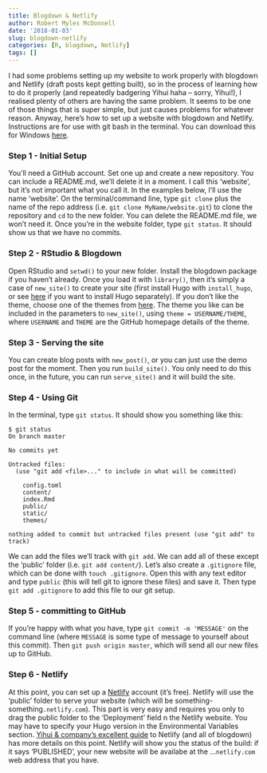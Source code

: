 ```yaml
---
title: Blogdown & Netlify
author: Robert Myles McDonnell
date: '2018-01-03'
slug: blogdown-netlify
categories: [R, blogdown, Netlify]
tags: []
---
```


I had some problems setting up my website to work properly with blogdown and Netlify (draft posts kept getting built), so in the process of learning how to do it properly (and repeatedly badgering Yihui haha -- sorry, Yihui!), I realised plenty of others are having the same problem. It seems to be one of those things that is super simple, but just causes problems for whatever reason. Anyway, here's how to set up a website with blogdown and Netlify. Instructions are for use with git bash in the terminal. You can download this for Windows [here](https://git-scm.com/downloads). 

### Step 1 - Initial Setup
You'll need a GitHub account. Set one up and create a new repository. You can include a README.md, we'll delete it in a moment. I call this 'website', but it's not important what you call it. In the examples below, I'll use the name 'website'. On the terminal/command line, type `git clone` plus the name of the repo address (i.e. `git clone MyName/website.git`) to clone the repository and `cd` to the new folder. 
You can delete the README.md file, we won't need it. Once you're in the website folder, type `git status`. It should show us that we have no commits.  

### Step 2 - RStudio & Blogdown
Open RStudio and `setwd()` to your new folder. Install the blogdown package if you haven't already. Once you load it with `library()`, then it's simply a case of `new_site()` to create your site (first install Hugo with `install_hugo`, or see [here](https://gohugo.io/getting-started/installing/) if you want to install Hugo separately). If you don't like the theme, choose one of the themes from [here](https://themes.gohugo.io/). The theme you like can be included in the parameters to `new_site()`, using `theme = USERNAME/THEME`, where `USERNAME` and `THEME` are the GitHub homepage details of the theme. 

### Step 3 - Serving the site
You can create blog posts with `new_post()`, or you can just use the demo post for the moment. Then you run `build_site()`. You only need to do this once, in the future, you can run `serve_site()` and it will build the site.

### Step 4 - Using Git
In the terminal, type `git status`. It should show you something like this:

```
$ git status
On branch master

No commits yet

Untracked files:
  (use "git add <file>..." to include in what will be committed)

	config.toml
	content/
	index.Rmd
	public/
	static/
	themes/

nothing added to commit but untracked files present (use "git add" to track)
```
We can add the files we'll track with `git add`. We can add all of these except the 'public' folder (i.e. `git add content/`). Let's also create a `.gitignore` file, which can be done with `touch .gitignore`. Open this with any text editor and type `public` (this will tell git to ignore these files) and save it. Then type `git add .gitignore` to add this file to our git setup. 

### Step 5 - committing to GitHub
If you're happy with what you have, type `git commit -m 'MESSAGE'` on the command line (where `MESSAGE` is some type of message to yourself about this commit). Then `git push origin master`, which will send all our new files up to GitHub.

### Step 6 - Netlify
At this point, you can set up a [Netlify](https://www.netlify.com/) account (it's free). Netlify will use the 'public' folder to serve your website (which will be something-something`.netlify.com`). This part is very easy and requires you only to drag the public folder to the 'Deployment' field n the Netlify website. You may have to specify your Hugo version in the Environmental Variables section. [Yihui & company's excellent guide](https://bookdown.org/yihui/blogdown/netlify.html) to Netlify (and all of blogdown) has more details on this point. Netlify will show you the status of the build: if it says 'PUBLISHED', your new website will be availabe at the ...`netlify.com` web address that you have.

